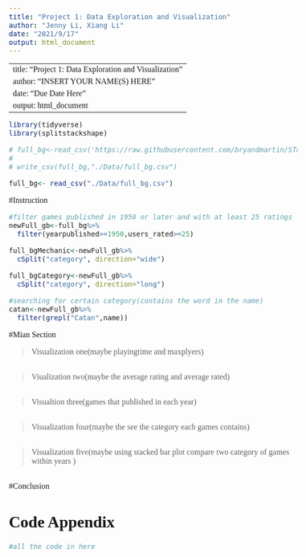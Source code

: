 ```yaml
---
title: "Project 1: Data Exploration and Visualization"
author: "Jenny Li, Xiang Li"
date: "2021/9/17"
output: html_document
---
```


---
title: "Project 1: Data Exploration and Visualization"
author: "INSERT YOUR NAME(S) HERE"
date: "Due Date Here"
output: html_document
---

<!--- Begin styling code. --->
<style type="text/css">
/* Whole document: */
body{
  font-family: "Palatino Linotype", "Book Antiqua", Palatino, serif;
  font-size: 12pt;
}
h1.title {
  font-size: 38px;
  text-align: center;
}
h4.author {
  font-size: 18px;
  text-align: center;
}
h4.date {
  font-size: 18px;
  text-align: center;
}
</style>
<!--- End styling code. --->
```r
library(tidyverse)
library(splitstackshape)
```


```r
# full_bg<-read_csv('https://raw.githubusercontent.com/bryandmartin/STAT155/master/docs/Projects/project1_bgdataviz/board_game_raw.csv')
#  
# write_csv(full_bg,"./Data/full_bg.csv")

full_bg<- read_csv("./Data/full_bg.csv")
```
#Instruction

```r
#filter games published in 1950 or later and with at least 25 ratings
newFull_gb<-full_bg%>%
  filter(yearpublished>=1950,users_rated>=25)

full_bgMechanic<-newFull_gb%>%
  cSplit("category", direction="wide")

full_bgCategory<-newFull_gb%>%
  cSplit("category", direction="long")

#searching for certain category(contains the word in the name)
catan<-newFull_gb%>%
  filter(grepl("Catan",name))
```


#Mian Section

>Visualization one(maybe playingtime and maxplyers)
```r

```

>Viualization two(maybe the average rating and average rated)
```r

```

>Visualtion three(games that published in each year)
```r

```

>Visualization four(maybe the see the category each games contains)
```r

```

>Visualization five(maybe using stacked bar plot compare two category of games within years )
```r

```

#Conclusion

# Code Appendix
```r
#all the code in here
```

